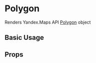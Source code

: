
<Meta title="api/GeoObjects/Polygon" />

# Polygon

Renders Yandex.Maps API [Polygon][docs] object

## Basic Usage

<Canvas>
  <YMaps>
    <Map
      defaultState={{
        center: [55.73, 37.9],
        zoom: 10,
      }}
    >
      <Polygon
        geometry={[
          [
            [55.75, 37.8],
            [55.8, 37.9],
            [55.75, 38.0],
            [55.7, 38.0],
            [55.7, 37.8],
          ],
          [
            [55.75, 37.82],
            [55.75, 37.98],
            [55.65, 37.9],
          ],
        ]}
        options={{
          fillColor: '#00FF00',
          strokeColor: '#0000FF',
          opacity: 0.5,
          strokeWidth: 5,
          strokeStyle: 'shortdash',
        }}
      />
    </Map>
  </YMaps>
</Canvas>

## Props

<ArgsTable of={PolygonCmp} />

[docs]:
  https://tech.yandex.com/maps/doc/jsapi/2.1/ref/reference/Polygon-docpage/
